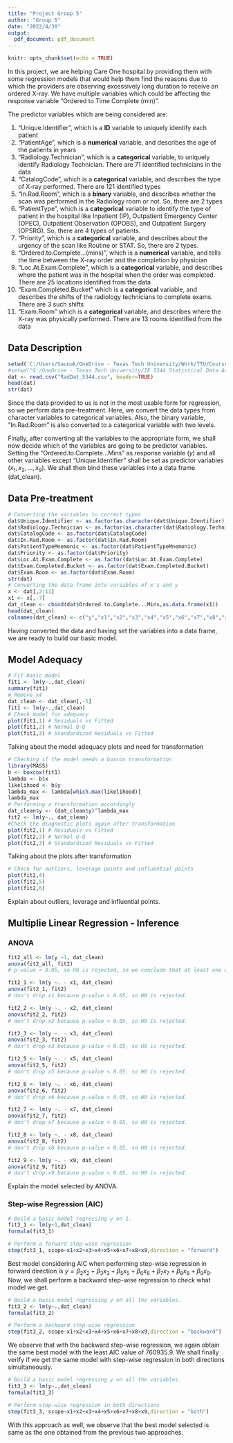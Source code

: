 ---
title: "Project Group 5"
author: "Group 5"
date: "2022/4/30"
output:
  pdf_document: pdf_document
---
```{r setup, include=FALSE}
knitr::opts_chunk$set(echo = TRUE)
```
In this project, we are helping Care One hospital by providing them with some regression models that would help them find the reasons due to which the providers are observing excessively long duration to receive an ordered X-ray. We have multiple variables which could be affecting the response variable "Ordered to Time Complete (min)". 

The predictor variables which are being considered are:
  
  1. "Unique.Identifier", which is a $\textbf{ID}$ variable to uniquely identify each patient
  2. "PatientAge", which is a $\textbf{numerical}$ variable, and describes the age of the patients in years
  3. "Radiology.Technician", which is a $\textbf{categorical}$ variable, to uniquely identify Radiology Technician. There are 71 identified       technicians in the data 
  4. "CatalogCode", which is a $\textbf{categorical}$ variable, and describes the type of X-ray performed. There are 121 identified types 
  5. "In.Rad.Room", which is a $\textbf{binary}$ variable, and describes whether the scan was performed in the Radiology room or not. So,         there are 2 types
  6. "PatientType", which is a $\textbf{categorical}$ variable to identify the type of patient in the hospital like Inpatient (IP),               Outpatient Emergency Center (OPEC), Outpatient Observation (OPOBS), and Outpatient Surgery (OPSRG). So, there are 4 types of patients.
  7. "Priority", which is a $\textbf{categorical}$ variable, and describes about the urgency of the scan like Routine or STAT. So, there are      2 types.
  8. "Ordered.to.Complete...(mins)", which is a $\textbf{numerical}$ variable, and tells the time between the X-ray order and the completion by       physician
  9. "Loc.At.Exam.Complete", which is a $\textbf{categorical}$ variable, and describes where the patient was in the hospital when the order was      completed. There are 25 locations identified from the data
  10. "Exam.Completed.Bucket" which is a $\textbf{categorical}$ variable, and describes the shifts of the radiology technicians to complete          exams. There are 3 such shifts
  11. "Exam.Room" which is a $\textbf{categorical}$ variable, and describes where the X-ray was physically performed. There are 13 rooms             identified from the data
  
## Data Description
```{r data description}
setwd('C:/Users/Saunak/OneDrive - Texas Tech University/Work/TTU/Coursework/Spring 2022/Stat Data Analysis')
#setwd("G:/OneDrive - Texas Tech University/IE 5344 Statistical Data Analysis/Project")
dat <- read.csv("RadDat_5344.csv", header=TRUE)
head(dat)
str(dat)
```
Since the data provided to us is not in the most usable form for regression, so we perform data pre-treatment. Here, we convert the data types from character variables to categorical variables. Also, the binary variable, "In.Rad.Room" is also converted to a categorical variable with two levels.

Finally, after converting all the variables to the appropriate form, we shall now decide which of the variables are going to be predictor variables. Setting the "Ordered.to.Complete...Mins" as response variable ($y$) and all other variables except "Unique.Identifier" shall be set as predictor variables ($x_1,x_2,\dotso,x_9$). We shall then bind these variables into a data frame (dat_clean).  

  
## Data Pre-treatment
```{r data conversion, echo=TRUE}
# Converting the variables to correct types
dat$Unique.Identifier <- as.factor(as.character(dat$Unique.Identifier))
dat$Radiology.Technician <- as.factor(as.character(dat$Radiology.Technician))
dat$CatalogCode <- as.factor(dat$CatalogCode)
dat$In.Rad.Room <- as.factor(dat$In.Rad.Room)
dat$PatientTypeMnemonic <- as.factor(dat$PatientTypeMnemonic)
dat$Priority <- as.factor(dat$Priority)
dat$Loc.At.Exam.Complete <- as.factor(dat$Loc.At.Exam.Complete)
dat$Exam.Completed.Bucket <- as.factor(dat$Exam.Completed.Bucket)
dat$Exam.Room <- as.factor(dat$Exam.Room)
str(dat)
# Converting the data frame into variables of x's and y
x <- dat[,2:11]
x1 <- x[,-7]
dat_clean <- cbind(dat$Ordered.to.Complete...Mins,as.data.frame(x1))
head(dat_clean)
colnames(dat_clean) <- c("y","x1","x2","x3","x4","x5","x6","x7","x8","x9")
```
Having converted the data and having set the variables into a data frame, we are ready to build our basic model. 

## Model Adequacy

```{r adequacy , echo=TRUE,fig.width = 3.5, fig.height=3.5}
# Fit basic model
fit1 <- lm(y~.,dat_clean)
summary(fit1)
# Remove x4
dat_clean <- dat_clean[,-5]
fit1 <- lm(y~.,dat_clean)
# Check model for adequacy
plot(fit1,1) # Residuals vs Fitted
plot(fit1,2) # Normal Q-Q
plot(fit1,3) # Standardized Residuals vs Fitted
```
Talking about the model adequacy plots and need for transformation

```{r transform, echo=TRUE, fig.width = 3.5, fig.height=3.5}
# Checking if the model needs a boxcox transformation
library(MASS)
b <- boxcox(fit1)
lambda <- b$x
likelihood <- b$y
lambda_max <- lambda[which.max(likelihood)]
lambda_max
# Performing a transformation accordingly
dat_clean$y <- (dat_clean$y)^lambda_max
fit2 <- lm(y~., dat_clean)
#Check the diagnostic plots again after transformation
plot(fit2,1) # Residuals vs Fitted
plot(fit2,2) # Normal Q-Q
plot(fit2,3) # Standardized Residuals vs Fitted
```
Talking about the plots after transformation

```{r outliers, echo=TRUE, fig.width = 3.5, fig.height=3.5}
# Check for outliers, leverage points and influential points
plot(fit2,4)
plot(fit2,5)
plot(fit2,6)
```
Explain about outliers, leverage and influential points.

## Multiplie Linear Regression - Inference

### ANOVA

```{r anova , echo=TRUE,fig.width = 3.5, fig.height=3.5}
fit2_all <- lm(y ~1, dat_clean)
anova(fit2_all, fit2)
# p-value < 0.05, so H0 is rejected, so we conclude that at least one of these predictors contributes significantly.
```


```{r anova1 , echo=TRUE,fig.width = 3.5, fig.height=3.5}
fit2_1 <- lm(y ~. - x1, dat_clean)
anova(fit2_1, fit2)
# don't drop x1 because p-value < 0.05, so H0 is rejected.
```

```{r anova2 , echo=TRUE,fig.width = 3.5, fig.height=3.5}
fit2_2 <- lm(y ~. - x2, dat_clean)
anova(fit2_2, fit2)
# don't drop x2 because p-value < 0.05, so H0 is rejected.
```

```{r anova3 , echo=TRUE,fig.width = 3.5, fig.height=3.5}
fit2_3 <- lm(y ~. - x3, dat_clean)
anova(fit2_3, fit2)
# don't drop x3 because p-value < 0.05, so H0 is rejected.
```

```{r anova5 , echo=TRUE,fig.width = 3.5, fig.height=3.5}
fit2_5 <- lm(y ~. - x5, dat_clean)
anova(fit2_5, fit2)
# don't drop x5 because p-value < 0.05, so H0 is rejected.
```

```{r anova6 , echo=TRUE,fig.width = 3.5, fig.height=3.5}
fit2_6 <- lm(y ~. - x6, dat_clean)
anova(fit2_6, fit2)
# don't drop x6 because p-value < 0.05, so H0 is rejected.
```

```{r anova7 , echo=TRUE,fig.width = 3.5, fig.height=3.5}
fit2_7 <- lm(y ~. - x7, dat_clean)
anova(fit2_7, fit2)
# don't drop x7 because p-value < 0.05, so H0 is rejected.
```

```{r anova8 , echo=TRUE,fig.width = 3.5, fig.height=3.5}
fit2_8 <- lm(y ~. - x8, dat_clean)
anova(fit2_8, fit2)
# don't drop x8 because p-value < 0.05, so H0 is rejected.
```

```{r anova9 , echo=TRUE,fig.width = 3.5, fig.height=3.5}
fit2_9 <- lm(y ~. - x9, dat_clean)
anova(fit2_9, fit2)
# don't drop x9 because p-value < 0.05, so H0 is rejected.
```

Explain the model selected by ANOVA.

### Step-wise Regression (AIC)

```{r forward step, echo=TRUE}
# Build a basic model regressing y on 1.
fit3_1 <- lm(y~1,dat_clean)
formula(fit3_1)

# Perform a forward step-wise regression
step(fit3_1, scope~x1+x2+x3+x4+x5+x6+x7+x8+x9,direction = "forward")
```
Best model considering AIC when performing step-wise regression in forward direction is $y=\beta_2 x_2+\beta_3 x_3+\beta_5 x_5+\beta_6 x_6+\beta_7 x_7 +\beta_8 x_8 +\beta_9 x_9$. Now, we shall perform a backward step-wise regression to check what model we get.

```{r backward step, echo=TRUE}
# Build a basic model regressing y on all the variables.
fit3_2 <- lm(y~.,dat_clean)
formula(fit3_2)

# Perform a backward step-wise regression
step(fit3_2, scope~x1+x2+x3+x4+x5+x6+x7+x8+x9,direction = "backward")
```

We observe that with the backward step-wise regression, we again obtain the same best model with the least AIC value of 760935.9. We shall finally verify if we get the same model with step-wise regression in both directions simultaneously.

```{r both step, echo=TRUE}
# Build a basic model regressing y on all the variables.
fit3_3 <- lm(y~.,dat_clean)
formula(fit3_3)

# Perform step-wise regression in both directions
step(fit3_3, scope~x1+x2+x3+x4+x5+x6+x7+x8+x9,direction = "both")
```

With this approach as well, we observe that the best model selected is same as the one obtained from the previous two approaches.